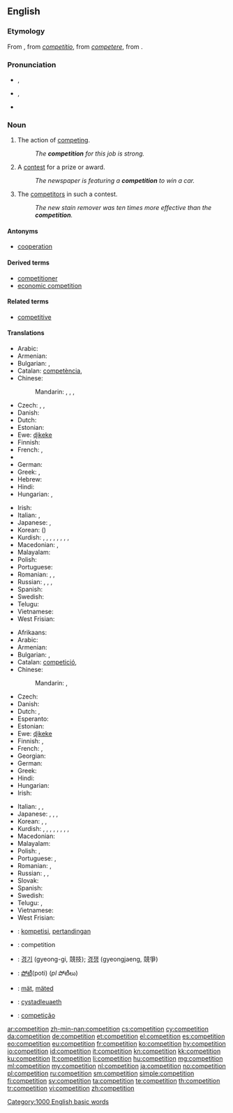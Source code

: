 {{slim-wikipedia}}
{{also|compétition}}
==English==

===Etymology===
From {{etyl|fr|en}} {{term|compétition|lang=fr}}, from {{etyl|LL.|en}} ''[[competitio]]'', from ''[[competere]]'', from {{etyl|la|en}} {{term|peto|petō|lang=la}}.

===Pronunciation===
* {{a|RP}} {{IPA|/ˌkɒmpəˈtɪʃən/}}, {{X-SAMPA|/%kQmp@"tIS@n/}}
* {{a|GenAm}} {{IPA|/ˌkɑːmpəˈtɪʃən/}}, {{X-SAMPA|/%kA:mp@"tIS@n/}}
* {{audio|en-us-competition.ogg|Audio (US)}}

===Noun===
{{en-noun|s|-}}

# {{context|uncountable|lang=en}} The action of [[compete |competing]].
#: ''The '''competition''' for this job is strong.''
# {{context|countable|lang=en}} A [[contest]] for a prize or award.
#: ''The newspaper is featuring a '''competition''' to win a car.''
# {{context|uncountable|collectively|lang=en}} The [[competitor]]s in such a contest.
#: ''The new stain remover was ten times more effective than the '''competition'''.''

====Antonyms====
* {{sense|action of competing}} [[cooperation]]

====Derived terms====
* [[competitioner]]
* [[economic competition]]

====Related terms====
* [[competitive]]

====Translations====
{{trans-top|action of competing}}
* Arabic: {{t-|ar|منافسة|f|tr=munāfasa|sc=Arab}}
* Armenian: {{t-|hy|մրցակցություն|tr=mrc'akc'ut'yun}}
* Bulgarian: {{t+|bg|съперничество|n|tr=sǎpérničestvo}},  {{t+|bg|конкуренция|f|tr=konkuréncija}}
* Catalan: [[competència]], {{f}}
* Chinese:
*: Mandarin: {{t|cmn|比賽|sc=Hani}}, {{t|cmn|比赛|tr=bǐsài|sc=Hani}}, {{t|cmn|競爭|sc=Hani}}, {{t|cmn|竞争|tr=jìngzhēng|sc=Hani}}
* Czech: {{t-|cs|soupeření}}, {{t-|cs|konkurování}}, {{t-|cs|konkurence}}
* Danish: {{t+|da|konkurrence|c}}
* Dutch: {{t+|nl|concurrentie|f}}
* Estonian: {{t-|et|võistlus}}
* Ewe: [[ɖikeke]]
* Finnish: {{t+|fi|kilpailu}}
* French: {{t+|fr|compétition|f}}, {{t+|fr|concurrence|f}}
* {{trreq|ka}}
* German: {{t+|de|Konkurrenz|f}}
* Greek: {{t+|el|ανταγωνισμός|m|tr=antagonismós|sc=Grek}}, {{qualifier|athletics}} {{t+|el|συναγωνισμός|m|tr=synagonismós|sc=Grek}}
* Hebrew: {{t+|he|תחרות|f|tr=takharút|sc=Hebr}}
* Hindi: {{qualifier|rivalry}} {{t-|hi|प्रतिस्पर्धा|f|tr=pratispardhā|sc=Deva}}
* Hungarian: {{t+|hu|verseny}}, {{t-|hu|versengés}}
{{trans-mid}}
* Irish: {{t-|ga|iomaidh|f}}
* Italian: {{t+|it|competizione|f}}, {{t+|it|concorrenza|f}}
* Japanese: {{t+|ja|競争|tr=きょうそう, kyōsō|sc=Jpan}}, {{t-|ja|コンペ|tr=konpe|sc=Jpan}}
* Korean: {{t+|ko|경쟁|tr=gyeongjaeng|sc=Kore}} ({{t+|ko|競爭|sc=Kore}})
* Kurdish: {{t+|ku|pêşbazî}}, {{t+|ku|pêşbirk}}, {{t+|ku|berêkane}}, {{t+|ku|misabiqe}}, {{t+|ku|hevrikî}}, {{t+|ku|hawirkan}}, {{t+|ku|riberiz}}, {{t+|ku|sîbaq}}, {{t+|ku|reqabet}}
* Macedonian: {{t-|mk|натпревар|m|tr=nátprevar|sc=Cyrl}}, {{t-|mk|конкуренција|f|tr=konkuréncija|sc=Cyrl}}
* Malayalam: {{t+|ml|മത്സരം|tr=malsaram|sc=Mlym}}
* Polish: {{t+|pl|rywalizacja|f}}
* Portuguese: {{t+|pt|competição|f}}
* Romanian: {{t-|ro|competiție}}, {{t-|ro|concurență|f}}, {{t-|ro|concurs|n}}
* Russian: {{t+|ru|соревнование|n|tr=sorevnovánije}},  {{t+|ru|состязание|n|tr=sostjazánije}},  {{t+|ru|конкуренция|f|tr=konkuréncija}} {{qualifier|eg. business}}, {{t+|ru|соперничество|n|tr=sopérničestvo}} {{qualifier|rivalry}}
* Spanish: {{t+|es|competición|f}}
* Swedish: {{t+|sv|konkurrens|c}}
* Telugu: {{t+|te|పోటీచేయు|tr=poticeyu|sc=Telu}}
* Vietnamese: {{t+|vi|cạnh tranh|alt=sự cạnh tranh}}
* West Frisian: {{t-|fy|kompetysje|c}}
{{trans-bottom}}

{{trans-top|contest for a prize or award}}
* Afrikaans: {{t|af|kompetisie}}
* Arabic: {{t-|ar|منافسة|f|tr=munāfasa|sc=Arab}}
* Armenian: {{t-|hy|մրցույթ|tr=mrc'uyt'}}
* Bulgarian: {{t+|bg|състезание|n|tr=sǎstezánie}},  {{t+|bg|съревнование|n|tr=sǎrevnovánie}}
* Catalan: [[competició]], {{f}}
* Chinese:
*: Mandarin: {{t|cmn|比賽|sc=Hani}}, {{t|cmn|比赛|tr=bǐsài|sc=Hani}}
* Czech: {{t+|cs|soutěž|f}}
* Danish: {{t+|da|konkurrence|c}}
* Dutch: {{t+|nl|competitie|f}}, {{t+|nl|toernooi|n}}
* Esperanto: {{t-|eo|konkurso}}
* Estonian: {{t-|et|võistlus}}
* Ewe: [[ɖikeke]]
* Finnish: {{t+|fi|kilpailu}}, {{t+|fi|kisa}}
* French: {{t+|fr|concours|m}}, {{t+|fr|compétition|f}}
* Georgian: {{t-|ka|შეჯიბრი|tr=šeǰibri|sc=Cyrl}}
* German: {{t+|de|Wettbewerb|m}}
* Greek: {{t+|el|διαγωνισμός|m|tr=diagonismós}}
* Hindi: {{t-|hi|प्रतियोगिता|f|tr=pratiyogitā|sc=Deva}}
* Hungarian: {{t+|hu|verseny}}
* Irish: {{t-|ga|iomaidh|f}}
{{trans-mid}}
* Italian: {{t+|it|concorso|m}}, {{t+|it|competizione|f}}, {{t+|it|gara|f}}
* Japanese: {{t+|ja|大会|tr=[[たいかい]], taikai|sc=Jpan}}, {{t-|ja|コンペ|tr=konpe|sc=Jpan}}, {{t-|ja|コンクール|tr=konkūru|sc=Jpan}}, {{t-|ja|コンテスト|tr=kontesuto|sc=Jpan}}
* Korean: {{t+|ko|경기|tr=gyeong-gi|sc=Kore}}, {{t-|ko|경쟁 시험|tr=gyeongjaeng siheom|sc=Kore}}, {{t-|ko|경진 대회|tr=gyeongjin daehoe|sc=Kore}}
* Kurdish: {{t+|ku|pêşbazî}}, {{t+|ku|pêşbirk}}, {{t+|ku|berêkane}}, {{t+|ku|misabiqe}}, {{t+|ku|hevrikî}}, {{t+|ku|hawirkan}}, {{t+|ku|riberiz}}, {{t+|ku|sîbaq}}, {{t+|ku|reqabet}}
* Macedonian: {{t-|mk|наптревар|m|tr=nátprevar|sc=Cyrl}}
* Malayalam: {{t+|ml|മത്സരം|tr=malsaram|sc=Mlym}}
* Polish: {{t+|pl|konkurs|m}}, {{t+|pl|zawody}}
* Portuguese: {{t+|pt|concurso|m}}, {{t+|pt|competição|f}}
* Romanian: {{t-|ro|concurs|n}}, {{t-|ro|competiție|f}}
* Russian: {{t+|ru|соревнование|n|tr=sorevnovánije}},  {{t+|ru|состязание|n|tr=sostjazánije}}, {{t+|ru|конкурс|m|tr=kónkurs}}
* Slovak: {{t-|sk|súťaž|f}}
* Spanish: {{t+|es|competencia|f}}
* Swedish: {{t+|sv|tävling|c}}
* Telugu: {{t+|te|పందెము|tr=pamdemu|sc=Telu}}, {{t+|te|పోటీ|tr=poti|sc=Telu}}
* Vietnamese: {{t+|vi|cuộc thi}}
* West Frisian: {{t-|fy|kompetysje|c}}
{{trans-bottom}}

<!--Remove this section once all of the translations below have been moved into the tables above.-->
{{checktrans-top}}
* {{ttbc|id}}: [[kompetisi]], [[tanding|pertandingan]]
* {{ttbc|ia}}: competition
* {{ttbc|ko}}: [[경기]] (gyeong-gi, 競技); [[경쟁]] (gyeongjaeng, 競爭)
* {{ttbc|te}}: [[పోటీ]](poti) (''pl'' పోటీలు)
* {{ttbc|vo}}: [[mät]], [[mäted]]
* {{ttbc|cy}}: [[cystadleuaeth]] {{f}}
* {{ttbc|pt}}: [[competição]]
{{trans-bottom}}

[[Category:1000 English basic words]]

[[ar:competition]]
[[zh-min-nan:competition]]
[[cs:competition]]
[[cy:competition]]
[[da:competition]]
[[de:competition]]
[[et:competition]]
[[el:competition]]
[[es:competition]]
[[eo:competition]]
[[eu:competition]]
[[fr:competition]]
[[ko:competition]]
[[hy:competition]]
[[io:competition]]
[[id:competition]]
[[it:competition]]
[[kn:competition]]
[[kk:competition]]
[[ku:competition]]
[[lt:competition]]
[[li:competition]]
[[hu:competition]]
[[mg:competition]]
[[ml:competition]]
[[my:competition]]
[[nl:competition]]
[[ja:competition]]
[[no:competition]]
[[pl:competition]]
[[ru:competition]]
[[sm:competition]]
[[simple:competition]]
[[fi:competition]]
[[sv:competition]]
[[ta:competition]]
[[te:competition]]
[[th:competition]]
[[tr:competition]]
[[vi:competition]]
[[zh:competition]]
